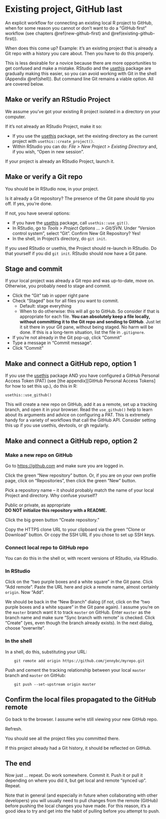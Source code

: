 # Existing project, GitHub last {#existing-github-last}

An explicit workflow for connecting an existing local R project to GitHub, when
for some reason you cannot or don't want to do a "GitHub first" workflow (see
chapters \@ref(new-github-first) and \@ref(existing-github-first)).

When does this come up? Example: it's an existing project that is already a Git
repo with a history you care about. Then you have to do this properly.

This is less desirable for a novice because there are more opportunities to get
confused and make a mistake. RStudio and the
[usethis](https://cran.r-project.org/package=usethis) package are gradually
making this easier, so you can avoid working with Git in the shell (Appendix
\@ref(shell)). But command line Git remains a viable option. All are covered
below.

## Make or verify an RStudio Project

We assume you've got your existing R project isolated in a directory on your computer.

If it's not already an RStudio Project, make it so:

  * If you use the [usethis](https://cran.r-project.org/package=usethis)
    package, set the existing directory as the current project with
    `usethis::create_project()`.
  * Within RStudio you can do: *File > New Project > Existing Directory* and, if
    you wish, "Open in new session".

If your project is already an RStudio Project, launch it.

## Make or verify a Git repo

You should be in RStudio now, in your project.

Is it already a Git repository? The presence of the Git pane should tip you off.
If yes, you're done.

If not, you have several options:

  * If you have the [usethis](https://cran.r-project.org/package=usethis)
    package, call `usethis::use_git()`.
  * In RStudio, go to *Tools > Project Options ... > Git/SVN*. Under "Version
    control system", select "Git". Confirm New Git Repository? Yes!
  * In the shell, in Project's directory, do `git init`.

If you used RStudio or usethis, the Project should re-launch in RStudio. Do that
yourself if you did `git init`. RStudio should now have a Git pane.

## Stage and commit

If your local project was already a Git repo and was up-to-date, move on.
Otherwise, you probably need to stage and commit.

  * Click the "Git" tab in upper right pane
  * Check "Staged" box for all files you want to commit.
    - Default: stage everything
    - When to do otherwise: this will all go to GitHub. So consider if that is
      appropriate for each file. **You can absolutely keep a file locally,
      without committing it to the Git repo and sending to GitHub**. Just let it
      sit there in your Git pane, without being staged. No harm will be done. If
      this is a long-term situation, list the file in `.gitignore`.
  * If you're not already in the Git pop-up, click "Commit"
  * Type a message in "Commit message".
  * Click "Commit"

## Make and connect a GitHub repo, option 1

If you use the [usethis](https://cran.r-project.org/package=usethis) package AND
you have configured a GitHub Personal Access Token (PAT) (see
[the appendix][GitHub Personal Access Tokens] for how to set this up.), do this
in R:

    usethis::use_github()
    
This will create a new repo on GitHub, add it as a remote, set up a tracking
branch, and open it in your browser. Read the `use_github()` help to learn about
its arguments and advice on configuring a PAT. This is extremely handy for a
variety of workflows that call the GitHub API. Consider setting this up if you
use usethis, devtools, or gh regularly.

## Make and connect a GitHub repo, option 2

### Make a new repo on GitHub

Go to <https://github.com> and make sure you are logged in.

Click the green "New repository" button. Or, if you are on your own profile
page, click on "Repositories", then click the green "New" button.

Pick a repository name -- it should probably match the name of your local
Project and directory. Why confuse yourself?

Public or private, as appropriate  
**DO NOT initialize this repository with a README.**

Click the big green button "Create repository."

Copy the HTTPS clone URL to your clipboard via the green "Clone or Download"
button. Or copy the SSH URL if you chose to set up SSH keys.

### Connect local repo to GitHub repo

You can do this in the shell or, with recent versions of RStudio, via RStudio.

### In RStudio

Click on the "two purple boxes and a white square" in the Git pane. Click "Add
remote". Paste the URL here and pick a remote name, almost certainly `origin`.
Now "Add".

We should be back in the "New Branch" dialog (if not, click on the "two purple
boxes and a white square" in the Git pane again). I assume you're on the
`master` branch want it to track `master` on GitHub. Enter `master` as the
branch name and make sure "Sync branch with remote" is checked. Click "Create"
(yes, even though the branch already exists). In the next dialog, choose
"overwrite".

### In the shell

In a shell, do this, substituting your URL:

        git remote add origin https://github.com/jennybc/myrepo.git

Push and cement the tracking relationship between your local `master` branch and `master` on GitHub:
  
        git push --set-upstream origin master

## Confirm the local files propagated to the GitHub remote

Go back to the browser. I assume we're still viewing your new GitHub repo.

Refresh.

You should see all the project files you committed there.

If this project already had a Git history, it should be reflected on GitHub.

## The end

Now just ... repeat. Do work somewhere. Commit it. Push it or pull it depending
on where you did it, but get local and remote "synced up". Repeat.

Note that in general (and especially in future when collaborating with other
developers) you will usually need to pull changes from the remote (GitHub)
before pushing the local changes you have made. For this reason, it's a good
idea to try and get into the habit of pulling before you attempt to push.
